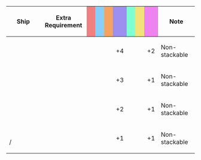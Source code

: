 {|class="wikitable" style="width:100%; text-align: center; vertical-align: middle;"
|-
! style="width: 20%;" | Ship
! style="width: 25%;" | Extra Requirement
! style="width: 5%; background-color: lightcoral;" | {{Firepower}}
! style="width: 5%; background-color: lightskyblue;" | {{Torpedo}}
! style="width: 5%; background-color: sandybrown;" | {{AA}}
! style="width: 5%; background-color: #9C8FEE;" | {{ASW}}
! style="width: 5%; background-color: #7fffd4;" | {{LOS}}
! style="width: 5%; background-color: #F2E279;" | {{Armor}}
! style="width: 5%; background-color: violet;" | {{Evasion}}
! style="width: 20%;" | Note
|-
! {{ShipLink|Fletcher/Mk.II}}
| style="text-align:left;" | 
| || || || +4 || || || +2
| style="text-align:left;" | Non-stackable
|-
! {{ShipLink|Atlanta|Fletcher|Johnston|Samuel B. Roberts|text=US Ships|link_category=USN Vessels}}
| style="text-align:left;" | 
| || || || +3 || || || +1
| style="text-align:left;" | Non-stackable
|-
! {{ShipLink|Jervis|Janus|text=British Ships|link_category=Royal Navy Vessels}}
| style="text-align:left;" | 
| || || || +2 || || || +1
| style="text-align:left;" | Non-stackable
|-
! {{ShipLink|Perth|text=Australian Ships|link_category=Royal Australian Navy Vessels}}<br/>{{ShipLink|Dan Yang}}/{{ShipLink|Yukikaze/Kai Ni}}
| style="text-align:left;" | 
| || || || +1 || || || +1
| style="text-align:left;" | Non-stackable
|}